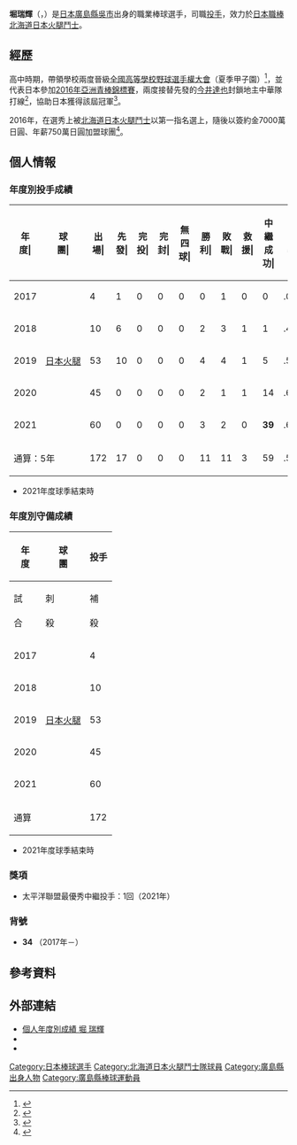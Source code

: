 {{expand|time=2017-01-15T00:54:22+00:00}}
{{Infobox NPB player|
|name=堀瑞輝|
|image=Hori34.jpg|
|width=300|
|position=投手|
|team=北海道日本火腿斗士|
|number=34|
|bats=左|
|throws=左|
|birthdate={{birth_date_and_age|1998|5|10|mf=y}}|
|birthplace={{JPN}}[[廣島縣|廣島縣]][[吳市|吳市]]|
|debutdate=8月9日
|debutyear=2017年
|debutteam=北海道日本火腿鬥士
|statyear=2021年球季
|stat1label=勝投－敗投
|stat1value=11－11
|stat2label=中繼－救援
|stat2value=59－3
|stat3label=三振－四死
|stat3value=197－88
|stat4label=防禦率
|stat4value=4.28
|teams=<nowiki></nowiki> 
* 廣島新庄高等學校
* [[北海道日本火腿鬥士|北海道日本火腿鬥士]]（2017年－）
|medaltemplates=
{{MedalSport|男子[[棒球|棒球]]}}
{{MedalCountry|{{JPN}}}}
{{MedalCompetition|[[亞洲職棒冠軍爭霸賽|亞洲職棒冠軍爭霸賽]]}}
{{MedalGold|[[2017年亞洲職棒冠軍爭霸賽|2017年 東京]]|隊際}}
{{MedalCompetition|[[亞洲青棒錦標賽|亞洲青棒錦標賽]]}}
{{MedalGold|[[2016年亞洲青棒錦標賽|2016年 台中]]|隊際}}
}}
{{Japanese|japanese=堀 瑞輝|kana=ほり みずき|romaji=Hori Mizuki}}

'''堀瑞輝'''（{{jpn|j=堀 瑞輝|hg=ほり みずき|rm=Hori Mizuki}}，{{bd|1998年|5月10日||catIdx=Hori, Mizuki}}）是[[日本|日本]][[廣島縣|廣島縣]][[吳市|吳市]]出身的職業棒球選手，司職[[投手|投手]]，效力於[[日本職棒|日本職棒]][[北海道日本火腿鬥士|北海道日本火腿鬥士]]。

== 經歷 ==
高中時期，帶領學校兩度晉級[[全國高等學校野球選手權大會|全國高等學校野球選手權大會]]（夏季甲子園）<ref name="sponichi20161005">{{cite news|url=http://www.sponichi.co.jp/baseball/news/2016/10/05/kiji/K20161005013476670.html|title=広島新庄・堀　１５０キロ出た！高校ビッグ４だけじゃない|publisher=[[體育日本|體育日本]]|date=2016-10-05|accessdate=2016-12-09|archive-date=2020-02-21|archive-url=https://web.archive.org/web/20200221071953/https://www.sponichi.co.jp/baseball/news/2016/10/05/kiji/K20161005013476670.html|dead-url=no}}</ref>，並代表日本參加[[2016年亞洲青棒錦標賽|2016年亞洲青棒錦標賽]]，兩度接替先發的[[今井達也|今井達也]]封鎖地主中華隊打線<ref>{{cite news|url=http://www.appledaily.com.tw/appledaily/article/sports/20160901/37367618/|title=2度滿壘殘壘台灣惜敗 陳琥火球不敵桃太郎|publisher=[[蘋果日報|蘋果日報]]|date=2016-09-01|accessdate=2017-01-14|archive-date=2017-01-16|archive-url=https://web.archive.org/web/20170116161141/http://www.appledaily.com.tw/appledaily/article/sports/20160901/37367618/|dead-url=no}}</ref>，協助日本獲得該屆冠軍<ref>{{cite news|url=http://sports.ettoday.net/news/768986|title=U18亞青／無法突破日本投手封鎖　中華隊1分惜敗拿亞軍|publisher=[[東森新聞雲|東森新聞雲]]|date=2016-09-04|accessdate=2017-01-14|archive-date=2019-11-29|archive-url=https://web.archive.org/web/20191129070758/https://sports.ettoday.net/news/768986|dead-url=no}}</ref>。

2016年，在選秀上被[[北海道日本火腿鬥士|北海道日本火腿鬥士]]以第一指名選上，隨後以簽約金7000萬日圓、年薪750萬日圓加盟球團<ref>{{cite news|url=http://www.daily.co.jp/baseball/2016/11/11/0009657838.shtml|title=日ハム１位の堀瑞輝、入団決定|publisher=デイリースポーツ|date=2016-11-11|accessdate=2017-01-10|archive-date=2020-02-21|archive-url=https://web.archive.org/web/20200221071955/https://www.daily.co.jp/baseball/2016/11/11/0009657838.shtml|dead-url=no}}</ref>。

== 個人情報 ==
=== 年度別投手成績 ===
{| class="wikitable" style="text-align:right; font-size:small"
|-bgcolor="#efefef"
!年<br>度|!!球<br>團|!!出<br>場|!!先<br>發|!!完<br>投|!!完<br>封|!!無<br>四<br>球|!!勝<br>利|!!敗<br>戰|!!救<br>援|!!中<br>繼<br>成<br>功|!!勝<br>率|!!打<br>者|!!投<br>球<br>局<br>數|!!被<br>安<br>打|!!被<br>全<br>壘<br>打|!!保<br>送|!!敬<br>遠|!!觸<br>身<br>球|!!三<br>振<br>數|!!暴<br>投|!!犯<br>規|!!失分|!!自<br>責<br>分|!!防<br>禦<br>率|!!WHIP
|-
|style="text-align:center;"|2017
|rowspan="5" style="text-align: center; white-space: nowrap;"|[[北海道日本火腿鬥士|日本火腿]]
|4||1||0||0||0||0||1||0||0||.000||31||8.0||8||3||1||0||0||7||0||0||3||3||3.38||1.13
|-
|style="text-align: center;"|2018
|10||6||0||0||0||2||3||1||1||.400||154||35.1||33||9||17||0||3||28||2||0||23||23||5.86||1.42
|-
|style="text-align: center;"|2019
|53||10||0||0||0||4||4||1||5||.500||265||60.1||61||9||18||1||3||61||1||0||37||35||5.22||1.31
|-
|style="text-align: center;"|2020
|45||0||0||0||0||2||1||1||14||.667||173||38.2||30||2||22||0||6||45||0||0||20||18||4.19||1.34
|-
|style="text-align: center;"|2021
|60||0||0||0||0||3||2||0||'''39'''||.600||229||53.1||36||3||30||1||4||56||3||0||14||14||2.36||1.24
|-
!colspan="2"|通算：5年
|172||17||0||0||0||11||11||3||59||.500||852||195.2||168||26||88||2||16||197||6||0||97||93||4.28||1.31
|}
* 2021年度球季結束時

=== 年度別守備成績 ===
{| class="wikitable" style="text-align: right; font-size: small; border-collapse:collapse; padding: 1px;"
!rowspan="2"|年<br />度!!rowspan="2"|球<br />團!!colspan="6"|投手
|-style="line-height:1.25em;"
!試<br /><br />合!!刺<br /><br />殺!!補<br /><br />殺!!失<br /><br />誤!!雙<br /><br />殺!!守<br />備<br />率
|-
|style="text-align: center;"|2017
|rowspan="5" style="text-align: center; white-space: nowrap;"|[[北海道日本火腿鬥士|日本火腿]]
|4||0||1||0||0||1.000
|-
|style="text-align:center;"|2018
|10||0||0||0||0||----
|-
|style="text-align:center;"|2019
|53||1||10||0||0||1.000
|-
|style="text-align:center;"|2020
|45||1||5||0||0||1.000
|-
|style="text-align:center;"|2021
|60||0||10||0||0||1.000
|-
!colspan="2"|通算
|172||2||26||0||0||1.000
|}
* 2021年度球季結束時

=== 獎項 ===
* 太平洋聯盟最優秀中繼投手：1回（2021年）

=== 背號 ===
* '''34''' （2017年－）

== 參考資料 ==
{{reflist}}

== 外部連結 ==
* [https://npb.jp/bis/players/51855134.html 個人年度別成績 堀 瑞輝] {{Wayback|url=https://npb.jp/bis/players/51855134.html |date=20201031000106 }} {{ja icon}}
* {{Baseballstats|brm=hori--000miz}}
* {{Twitter|mizukun11121027}}

{{北海道日本火腿鬥士球團球員名單}}
{{太平洋聯盟最優秀中繼投手}}
{{2017年亞洲職棒冠軍爭霸賽日本棒球代表隊}}
{{DEFAULTSORT:Hori, Mizuki}}
[[Category:日本棒球選手|Category:日本棒球選手]]
[[Category:北海道日本火腿鬥士隊球員|Category:北海道日本火腿鬥士隊球員]]
[[Category:廣島縣出身人物|Category:廣島縣出身人物]]
[[Category:廣島縣棒球運動員|Category:廣島縣棒球運動員]]